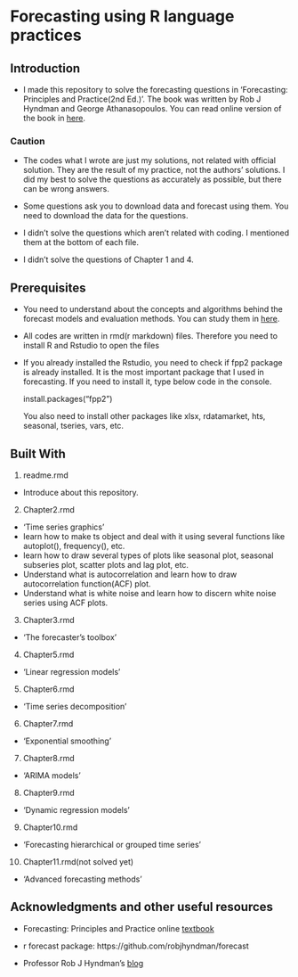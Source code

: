 # Forecasting using R language practices

## Introduction

- I made this repository to solve the forecasting questions in 'Forecasting: Principles and Practice(2nd Ed.)'. The book was written by Rob J Hyndman and George Athanasopoulos. You can read online version of the book in [here](https://otexts.org/fpp2/).

### Caution

- The codes what I wrote are just my solutions, not related with official solution. They are the result of my practice, not the authors' solutions. I did my best to solve the questions as accurately as possible, but there can be wrong answers.

- Some questions ask you to download data and forecast using them. You need to download the data for the questions.

- I didn't solve the questions which aren't related with coding. I mentioned them at the bottom of each file. 

- I didn't solve the questions of Chapter 1 and 4.

## Prerequisites

- You need to understand about the concepts and algorithms behind the forecast models and evaluation methods. You can study them in [here](https://otexts.org/fpp2/).

- All codes are written in rmd(r markdown) files. Therefore you need to install R and Rstudio to open the files

- If you already installed the Rstudio, you need to check if fpp2 package is already installed. It is the most important package that I used in forecasting. If you need to install it, type below code in the console.

  install.packages("fpp2")
  
  You also need to install other packages like xlsx, rdatamarket, hts, seasonal, tseries, vars, etc.
  
## Built With

1) readme.rmd
 - Introduce about this repository.

2) Chapter2.rmd
 - 'Time series graphics'
 - learn how to make ts object and deal with it using several functions like autoplot(), frequency(), etc.
 - learn how to draw several types of plots like seasonal plot, seasonal subseries plot, scatter plots and lag plot, etc.
 - Understand what is autocorrelation and learn how to draw autocorrelation function(ACF) plot.
 - Understand what is white noise and learn how to discern white noise series using ACF plots.

3) Chapter3.rmd
 - 'The forecaster's toolbox'
 
4) Chapter5.rmd
 - 'Linear regression models'
 
5) Chapter6.rmd
 - 'Time series decomposition'
 
6) Chapter7.rmd
 - 'Exponential smoothing'
 
7) Chapter8.rmd
 - 'ARIMA models'
 
8) Chapter9.rmd
 - 'Dynamic regression models'
 
9) Chapter10.rmd
 - 'Forecasting hierarchical or grouped time series'
 
10) Chapter11.rmd(not solved yet)
 - 'Advanced forecasting methods'

## Acknowledgments and other useful resources

- Forecasting: Principles and Practice online [textbook]( https://otexts.org/fpp2/)

- r forecast package: https://github.com/robjhyndman/forecast

- Professor Rob J Hyndman's [blog](https://robjhyndman.com/)